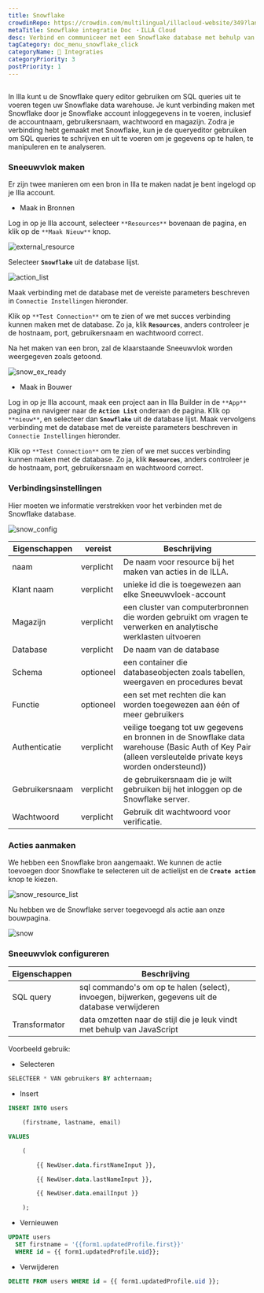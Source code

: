 ```yaml
---
title: Snowflake
crowdinRepo: https://crowdin.com/multilingual/illacloud-website/349?languages=nl&filter=basic&value=0
metaTitle: Snowflake integratie Doc ・ILLA Cloud
desc: Verbind en communiceer met een Snowflake database met behulp van ILLA Cloud. Maak apps die gegevens kunnen opzoeken, bewerken en visualiseren. Automatiseren en optimaliseren van data workflows.
tagCategory: doc_menu_snowflake_click
categoryName: 🔨 Integraties
categoryPriority: 3
postPriority: 1
---
```


## <h2 hidden>Wat is Snowflake?</h2>

In Illa kunt u de Snowflake query editor gebruiken om SQL queries uit te voeren tegen uw Snowflake data warehouse. Je kunt verbinding maken met Snowflake door je Snowflake account inloggegevens in te voeren, inclusief de accountnaam, gebruikersnaam, wachtwoord en magazijn. Zodra je verbinding hebt gemaakt met Snowflake, kun je de queryeditor gebruiken om SQL queries te schrijven en uit te voeren om je gegevens op te halen, te manipuleren en te analyseren.

### Sneeuwvlok maken

Er zijn twee manieren om een bron in Illa te maken nadat je bent ingelogd op je Illa account.

-   Maak in Bronnen

Log in op je Illa account, selecteer `**Resources**` bovenaan de pagina, en klik op de `**Maak Nieuw**` knop.

![external_resource](https://cdn.illacloud.com/official-website/img/docs/external_resource.png)

Selecteer **`Snowflake`** uit de database lijst.

![action_list](https://cdn.illacloud.com/official-website/img/docs/action_list.png)

Maak verbinding met de database met de vereiste parameters beschreven in `Connectie Instellingen` hieronder.

Klik op `**Test Connection**` om te zien of we met succes verbinding kunnen maken met de database. Zo ja, klik **`Resources`**, anders controleer je de hostnaam, port, gebruikersnaam en wachtwoord correct.

Na het maken van een bron, zal de klaarstaande Sneeuwvlok worden weergegeven zoals getoond.

![snow_ex_ready](https://cdn.illacloud.com/official-website/img/docs/snow_ex_Ready.png)

-   Maak in Bouwer

Log in op je Illa account, maak een project aan in Illa Builder in de `**App**` pagina en navigeer naar de **`Action List`** onderaan de pagina. Klik op `**nieuw**`, en selecteer dan **`Snowflake`** uit de database lijst. Maak vervolgens verbinding met de database met de vereiste parameters beschreven in `Connectie Instellingen` hieronder.

Klik op `**Test Connection**` om te zien of we met succes verbinding kunnen maken met de database. Zo ja, klik **`Resources`**, anders controleer je de hostnaam, port, gebruikersnaam en wachtwoord correct.

### Verbindingsinstellingen

Hier moeten we informatie verstrekken voor het verbinden met de Snowflake database.

![snow_config](https://cdn.illacloud.com/official-website/img/docs/snow_config.png)

| Eigenschappen        | vereist   | Beschrijving                                                                                                                                                    |
| -------------------- | --------- | --------------------------------------------------------------------------------------------------------------------------------------------------------------- |
| naam                 | verplicht | De naam voor resource bij het maken van acties in de ILLA.                                                                                                      |
| Klant naam           | verplicht | unieke id die is toegewezen aan elke Sneeuwvloek-account                                                                                                        |
| Magazijn             | verplicht | een cluster van computerbronnen die worden gebruikt om vragen te verwerken en analytische werklasten uitvoeren                                                  |
| Database             | verplicht | De naam van de database                                                                                                                                         |
| Schema               | optioneel | een container die databaseobjecten zoals tabellen, weergaven en procedures bevat                                                                                |
| Functie              | optioneel | een set met rechten die kan worden toegewezen aan één of meer gebruikers                                                                                        |
| Authenticatie        | verplicht | veilige toegang tot uw gegevens en bronnen in de Snowflake data warehouse (Basic Auth of Key Pair (alleen versleutelde private keys worden ondersteund))        |
| Gebruikersnaam       | verplicht | de gebruikersnaam die je wilt gebruiken bij het inloggen op de Snowflake server.                                                                                |
| Wachtwoord           | verplicht | Gebruik dit wachtwoord voor verificatie.                                                                                                                        |

### Acties aanmaken

We hebben een Snowflake bron aangemaakt. We kunnen de actie toevoegen door Snowflake te selecteren uit de actielijst en de **`Create action`** knop te kiezen.

![snow_resource_list](https://cdn.illacloud.com/official-website/img/docs/snow_resource_list.png)

Nu hebben we de Snowflake server toegevoegd als actie aan onze bouwpagina.

![snow](https://cdn.illacloud.com/official-website/img/docs/snow.png)

### Sneeuwvlok configureren

| Eigenschappen  | Beschrijving                                                                                      |
| -------------- | ------------------------------------------------------------------------------------------------- |
| SQL query      | sql commando's om op te halen (select), invoegen, bijwerken, gegevens uit de database verwijderen |
| Transformator  | data omzetten naar de stijl die je leuk vindt met behulp van JavaScript                           |

Voorbeeld gebruik:

-   Selecteren

```sql
SELECTEER * VAN gebruikers BY achternaam;
```

-   Insert

```sql
INSERT INTO users

	(firstname, lastname, email)

VALUES

	(

		{{ NewUser.data.firstNameInput }},

		{{ NewUser.data.lastNameInput }},

		{{ NewUser.data.emailInput }}

	);
```

-   Vernieuwen

```sql
UPDATE users
  SET firstname = '{{form1.updatedProfile.first}}'
  WHERE id = {{ form1.updatedProfile.uid}};
```

-   Verwijderen

```sql
DELETE FROM users WHERE id = {{ form1.updatedProfile.uid }};
```
